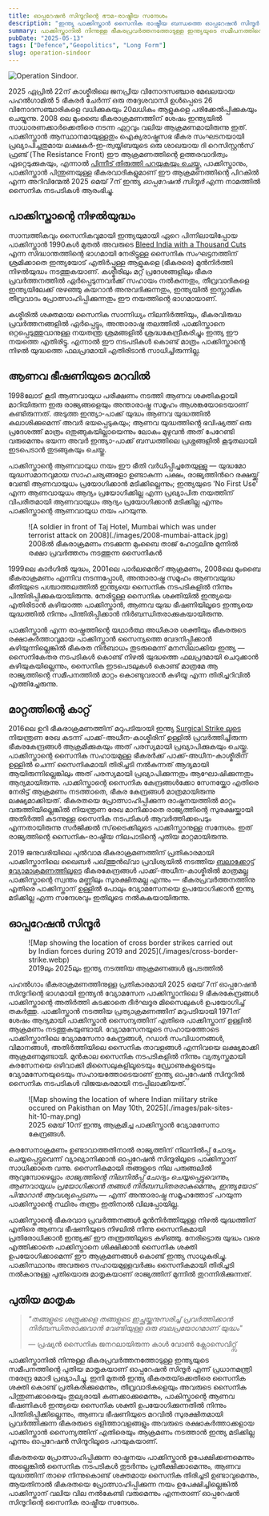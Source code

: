 ```yaml
---
title: ഓപ്പറേഷൻ സിന്ദൂറിന്റെ ഭൗമ-രാഷ്ട്രീയ സന്ദേശം
description: "ഇന്ത്യ പാക്കിസ്താൻ സൈനിക രാഷ്ട്രീയ ബന്ധത്തെ ഓപ്പറേഷൻ സിന്ദൂർ എങ്ങനെ മാറ്റുന്നു എന്ന് ഒരു അവലോകനം."
summary: പാക്കിസ്താനിൽ നിന്നുള്ള ഭീകരപ്രവർത്തനത്തോടുള്ള ഇന്ത്യയുടെ സമീപനത്തിന്റെ പുതിയ മാതൃകയായ ഓപ്പറേഷൻ സിന്ദൂറിനെക്കുറിച്ചും, ഈ സമീപനത്തിന്റെ ഭൗമ-രാഷ്ട്രീയ മാനവും ചരിത്രപരമായി അവലോകനം ചെയ്യുന്നു.
pubDate: "2025-05-13"
tags: ["Defence","Geopolitics", "Long Form"]
slug: operation-sindoor
---
```


![Operation Sindoor.](./images/op-sindoor.png)

2025 ഏപ്രിൽ 22ന് കാശ്മീരിലെ ജനപ്രിയ വിനോദസഞ്ചാര മേഖലയായ പഹൽഗാമിൽ 5 ഭീകരർ ചേർന്ന് ഒരു തദ്ദേശവാസി ഉൾപ്പെടെ 26 വിനോദസഞ്ചാരികളെ വധിക്കുകയും 20ലധികം ആളുകളെ പരിക്കേൽപ്പിക്കുകയും ചെയ്യുന്നു. 2008 ലെ മുംബൈ ഭീകരാക്രമണത്തിന് ശേഷം ഇന്ത്യയിൽ സാധാരണക്കാർക്കെതിരെ നടന്ന ഏറ്റവും വലിയ ആക്രമണമായിരുന്നു ഇത്. പാക്കിസ്താൻ ആസ്ഥാനമായുള്ളതും ഐക്യരാഷ്ട്രസഭ ഭീകര സംഘടനയായി പ്രഖ്യാപിച്ചതുമായ ലക്ഷകർ-ഇ-ത്വയ്യിബയുടെ ഒരു ശാഖയായ ദി റെസിസ്റ്റൻസ് ഫ്രണ്ട് (The Resistance Front) ഈ ആക്രമണത്തിന്റെ ഉത്തരവാദിത്വം ഏറ്റെടുക്കുകയും, എന്നാൽ [പിന്നീട് തിരുത്തി പറയുകയും ചെയ്തു.](https://www.thehindu.com/news/national/as-pressure-mounts-trf-denies-involvement-in-pahalgam-attack/article69495143.ece) പാക്കിസ്താനും, പാക്കിസ്താൻ പിന്തുണയുള്ള ഭീകരവാദികളുമാണ് ഈ ആക്രമണത്തിന്റെ പിറകിൽ എന്ന അറിവിന്മേൽ 2025 മെയ് 7ന് ഇന്ത്യ *ഓപ്പറേഷൻ സിന്ദൂർ* എന്ന നാമത്തിൽ സൈനിക നടപടികൾ ആരംഭിച്ചു.

## പാക്കിസ്താന്റെ നിഴൽയുദ്ധം

സാമ്പത്തികവും സൈനികവുമായി ഇന്ത്യയുമായി ഏറെ പിന്നിലായിപ്പോയ പാക്കിസ്താൻ 1990കൾ മുതൽ അവരുടെ [Bleed India with a Thousand Cuts](https://en.wikipedia.org/wiki/Bleed_India_with_a_Thousand_Cuts) എന്ന സിദ്ധാന്തത്തിന്റെ ഭാഗമായി നേരിട്ടുള്ള സൈനിക സംഘട്ടനത്തിന് ശ്രമിക്കാതെ ഇന്ത്യയോട് എതിർപ്പുള്ള ആളുകളെ (ഭീകരരെ) മുൻനിർത്തി നിഴൽയുദ്ധം നടത്തുകയാണ്. കശ്മീരിലും മറ്റ് പ്രദേശങ്ങളിലും ഭീകര പ്രവർത്തനത്തിൽ ഏർപ്പെടുന്നവർക്ക് സഹായം നൽകുന്നതും, തീവ്രവാദികളെ ഇന്ത്യയിലേക്ക് നുഴഞ്ഞു കയറാൻ അനുവദിക്കുന്നതും, ഇന്ത്യയിൽ ഇസ്ലാമിക തീവ്രവാദം പ്രോത്സാഹിപ്പിക്കുന്നതും ഈ നയത്തിന്റെ ഭാഗമായാണ്.

കശ്മീരിൽ ശക്തമായ സൈനിക സാന്നിധ്യം നിലനിർത്തിയും, ഭീകരവിരുദ്ധ പ്രവർത്തനങ്ങളിൽ ഏർപ്പെട്ടും, അന്താരാഷ്ട്ര തലത്തിൽ പാക്കിസ്താനെ ഒറ്റപ്പെടുത്തുവാനുള്ള നയതന്ത്ര ശ്രമങ്ങളിൽ ശ്രദ്ധകേന്ദ്രീകരിച്ചും ഇന്ത്യ ഈ നയത്തെ എതിരിട്ടു. എന്നാൽ ഈ നടപടികൾ കൊണ്ട് മാത്രം പാക്കിസ്താന്റെ നിഴൽ യുദ്ധത്തെ ഫലപ്രദമായി എതിരിടാൻ സാധിച്ചിരുന്നില്ല.

## ആണവ ഭീഷണിയുടെ മറവിൽ

1998ലോട്  കൂടി ആണവായുധ പരീക്ഷണം നടത്തി ആണവ ശക്തികളായി മാറിയിരുന്ന ഇരു രാജ്യങ്ങളെയും അന്താരാഷ്ട്ര  സമൂഹം ആശങ്കയോടെയാണ് കണ്ടിരുന്നത്. അടുത്ത ഇന്ത്യാ-പാക്ക് യുദ്ധം ആണവ യുദ്ധത്തിൽ കലാശിക്കുമെന്ന് അവർ ഭയപ്പെടുകയും; ആണവ യുദ്ധത്തിൻ്റെ ഭവിഷ്യത്ത് ഒരു പ്രദേശത്ത് മാത്രം ഒതുങ്ങുകയില്ലായെന്നും ലോകം മുഴുവൻ അത് പേറേണ്ടി വരുമെന്നും ഭയന്ന അവർ ഇന്ത്യാ-പാക്ക് ബന്ധത്തിലെ പ്രശ്നങ്ങളിൽ കൂടുതലായി ഇടപെടാൻ തുടങ്ങുകയും ചെയ്തു.

പാക്കിസ്താന്റെ ആണവായുധ നയം ഈ ഭീതി വർധിപ്പിച്ചതേയുള്ളു — യുദ്ധമോ യുദ്ധസമാനവുമായ സാഹചര്യങ്ങളോ ഉണ്ടാകുന്ന പക്ഷം, രാജ്യത്തിൻറെ രക്ഷയ്ക്ക് വേണ്ടി ആണവായുധം പ്രയോഗിക്കാൻ മടിക്കില്ലെന്നും; ഇന്ത്യയുടെ 'No First Use' എന്ന ആണവായുധം ആദ്യം പ്രയോഗിക്കില്ല എന്ന പ്രഖ്യാപിത നയത്തിന് വിപരീതമായി ആണവായുധം ആദ്യം പ്രയോഗിക്കാൻ മടിക്കില്ല എന്നും പാക്കിസ്താന്റെ ആണവായുധ നയം പറയുന്നു.

<figure>
  ![A soldier in front of Taj Hotel, Mumbai which was under terrorist attack on 2008](./images/2008-mumbai-attack.jpg)
  <figcaption>2008ൽ ഭീകരാക്രമണം നടക്കുന്ന മുംബൈ താജ് ഹോട്ടലിനു മുന്നിൽ രക്ഷാ പ്രവർത്തനം നടത്തുന്ന സൈനികൻ</figcaption>
</figure>

1999ലെ കാർഗിൽ യുദ്ധം, 2001ലെ പാർലമെൻറ് ആക്രമണം, 2008ലെ മുംബൈ ഭീകരാക്രമണം എന്നിവ നടന്നപ്പോൾ, അന്താരാഷ്ട്ര സമൂഹം ആണവയുദ്ധ ഭീതിയുടെ പശ്ചാത്തലത്തിൽ ഇന്ത്യയെ സൈനിക നടപടികളിൽ നിന്നും പിന്തിരിപ്പിക്കുകയായിരുന്നു. നേരിട്ടുള്ള സൈനിക ശക്തിയിൽ ഇന്ത്യയെ എതിരിടാൻ കഴിയാത്ത പാക്കിസ്താൻ, ആണവ യുദ്ധ ഭീഷണിയിലൂടെ ഇന്ത്യയെ യുദ്ധത്തിൽ നിന്നും പിന്തിരിപ്പിക്കാൻ നിർബന്ധിതരാക്കുകയായിരുന്നു.

പാക്കിസ്താൻ എന്ന രാഷ്ട്രത്തിന്റെ യഥാർത്ഥ അധികാര ശക്തിയും ഭീകരരുടെ രക്ഷാകർത്താവുമായ പാക്കിസ്താൻ സൈന്യത്തെ വേദനിപ്പിക്കാൻ കഴിയുന്നില്ലെങ്കിൽ ഭീകരത നിർബാധം തുടരുമെന്ന് മനസിലാക്കിയ ഇന്ത്യ —  സൈനികേതര നടപടികൾ കൊണ്ട്  നിഴൽ യുദ്ധത്തെ ഫലപ്രദമായി ചെറുക്കാൻ കഴിയുകയില്ലെന്നും, സൈനിക ഇടപെടലുകൾ കൊണ്ട് മാത്രമേ ആ രാജ്യത്തിന്റെ സമീപനത്തിൽ മാറ്റം കൊണ്ടുവരാൻ കഴിയൂ എന്ന തിരിച്ചറിവിൽ എത്തിച്ചേരുന്നു. 

## മാറ്റത്തിന്റെ കാറ്റ്

2016ലെ ഉറി ഭീകരാക്രമണത്തിന് മറുപടിയായി ഇന്ത്യ [Surgical Strike ലൂടെ](https://en.wikipedia.org/wiki/2016_Indian_Line_of_Control_strike) നിയന്ത്രണ രേഖ കടന്ന് പാക്ക്-അധീന-കാശ്മീരിന്  ഉള്ളിൽ പ്രവർത്തിച്ചിരുന്ന ഭീകരകേന്ദ്രങ്ങൾ ആക്രമിക്കുകയും അത് പരസ്യമായി പ്രഖ്യാപിക്കുകയും ചെയ്തു.  പാക്കിസ്താന്റെ സൈനിക സഹായമുള്ള ഭീകരർക്ക് പാക്ക്-അധീന-കാശ്മീരിന് ഉള്ളിൽ ചെന്ന് സൈനികമായി തിരിച്ചടി നൽകുന്നത്  ആദ്യമായി ആയിരുന്നില്ലെങ്കിലും അത് പരസ്യമായി പ്രഖ്യാപിക്കുന്നതും ആഘോഷിക്കുന്നതും ആദ്യമായിരുന്നു. പാക്കിസ്താന്റെ സൈനിക കേന്ദ്രങ്ങൾക്കോ സേനയ്ക്കോ എതിരെ നേരിട്ട് ആക്രമണം നടത്താതെ, ഭീകര കേന്ദ്രങ്ങൾ മാത്രമായിരുന്നു ലക്ഷ്യമാക്കിയത്. ഭീകരതയെ പ്രോത്സാഹിപ്പിക്കുന്ന രാഷ്ട്രനയത്തിൽ മാറ്റം വരുത്തിയില്ലെങ്കിൽ നിയന്ത്രണ രേഖ മാനിക്കാതെ രാജ്യത്തിന്റെ സുരക്ഷയ്ക്കായി അതിർത്തി കടന്നുള്ള സൈനിക നടപടികൾ ആവർത്തിക്കപെടും എന്നതായിരുന്നു സർജിക്കൽ സ്‌ട്രൈക്കിലൂടെ പാക്കിസ്താനുള്ള സന്ദേശം. ഇത്  രാജ്യത്തിന്റെ സൈനിക-രാഷ്ട്രീയ നിലപാടിന്റെ പുതിയ മാറ്റമായിരുന്നു. 

2019 ജനുവരിയിലെ പുൽവാമ ഭീകരാക്രമണത്തിന് പ്രതികാരമായി പാക്കിസ്താനിലെ ഖൈബർ പഖ്‌ത്തുൻഖ്‌വാ പ്രവിശ്യയിൽ നടത്തിയ [ബലാക്കോട്ട് വ്യോമാക്രമണത്തിലൂടെ](https://en.wikipedia.org/wiki/2019_Balakot_airstrike) ഭീകരകേന്ദ്രങ്ങൾ പാക്ക്-അധീന-കാശ്മീരിൽ മാത്രമല്ല പാക്കിസ്താന്റെ സ്വന്തം മണ്ണിലും സുരക്ഷിതമല്ല എന്നും — ഭീകരപ്രവർത്തനത്തിനു എതിരെ പാക്കിസ്താന് ഉള്ളിൽ പോലും വ്യോമസേനയെ ഉപയോഗിക്കാൻ ഇന്ത്യ മടിക്കില്ല എന്ന സന്ദേശവും ഇതിലൂടെ നൽകുകയായിരുന്നു.

## ഓപ്പറേഷൻ സിന്ദൂർ

<figure>
  ![Map showing the location of cross border strikes carried out by Indian forces during 2019 and 2025](./images/cross-border-strike.webp)
  <figcaption>2019ലും 2025ലും ഇന്ത്യ നടത്തിയ ആക്രമണങ്ങൾ ഭൂപടത്തിൽ</figcaption>
</figure>
 
പഹൽഗാം ഭീകരാക്രമണത്തിനുള്ള പ്രതികാരമായി 2025 മെയ് 7ന്  ഓപ്പറേഷൻ സിന്ദൂറിന്റെ ഭാഗമായി ഇന്ത്യൻ വ്യോമസേന പാക്കിസ്താനിലെ 9 ഭീകരകേന്ദ്രങ്ങൾ പാക്കിസ്താന്റെ അതിർത്തി കടക്കാതെ ദീർഘദൂര മിസൈലുകൾ ഉപയോഗിച്ച് തകർത്തു. പാക്കിസ്താൻ നടത്തിയ പ്രത്യാക്രമണത്തിന് മറുപടിയായി 1971ന് ശേഷം ആദ്യമായി പാക്കിസ്താൻ സൈന്യത്തിന് എതിരെ പാക്കിസ്താന് ഉള്ളിൽ ആക്രമണം നടത്തുകയുണ്ടായി. വ്യോമസേനയുടെ സഹായത്തോടെ  പാക്കിസ്താനിലെ വ്യോമസേനാ കേന്ദ്രങ്ങൾ, റഡാർ സംവിധാനങ്ങൾ, വിമാനങ്ങൾ, അതിർത്തിയിലെ സൈനിക താവളങ്ങൾ എന്നിവയെ ലക്ഷ്യമാക്കി ആക്രമണമുണ്ടായി. മുൻകാല സൈനിക നടപടികളിൽ നിന്നും വ്യത്യസ്തമായി കരസേനയെ ഒഴിവാക്കി മിസൈലുകളിലൂടെയും ഡ്രോണുകളുടെയും വ്യോമസേനയുടെയും സഹായത്തോടെയാണ് ഇന്ത്യ ഓപ്പറേഷൻ സിന്ദൂറിൽ സൈനിക നടപടികൾ വിജയകരമായി നടപ്പിലാക്കിയത്.

<figure>
  ![Map showing the location of where Indian military strike occured on Pakisthan on May 10th, 2025](./images/pak-sites-hit-10-may.png)
  <figcaption>2025 മെയ് 10ന് ഇന്ത്യ ആക്രമിച്ച പാക്കിസ്താൻ വ്യോമസേനാ കേന്ദ്രങ്ങൾ.</figcaption>
</figure>

കരസേനാക്രമണം ഉണ്ടാവാത്തതിനാൽ രാജ്യത്തിന് നിലനിൽപ്പ് ചോദ്യം ചെയ്യപ്പെട്ടുവെന്ന് വ്യാഖ്യാനിക്കാൻ ഓപ്പറേഷൻ സിന്ദൂരിലൂടെ പാക്കിസ്താന് സാധിക്കാതെ വന്നു. സൈനികമായി തങ്ങളുടെ നില പരുങ്ങലിൽ ആവുമ്പോഴെല്ലാം *രാജ്യത്തിന്റെ നിലനിൽപ്പ് ചോദ്യം ചെയ്യപ്പെട്ടുവെന്നും, ആണവായുധം പ്രയോഗിക്കാൻ തങ്ങൾ നിർബന്ധിതരരാകുമെന്നും, ഇന്ത്യയോട് പിന്മാറാൻ ആവശ്യപ്പെടണം* — എന്ന് അന്താരാഷ്ട്ര സമൂഹത്തോട് പറയുന്ന പാക്കിസ്താന്റെ സ്ഥിരം തന്ത്രം ഇതിനാൽ വിലപ്പോയില്ല.

പാക്കിസ്താന്റെ ഭീകരവാദ പ്രവർത്തനങ്ങൾ മുൻനിർത്തിയുള്ള നിഴൽ യുദ്ധത്തിന് എതിരെ ആണവ ഭീഷണിയുടെ നിഴലിൽ നിന്നു സൈനികമായി പ്രതിരോധിക്കാൻ ഇന്ത്യക്ക് ഈ തന്ത്രത്തിലൂടെ കഴിഞ്ഞു. നേരിട്ടൊരു യുദ്ധം വരെ എത്തിക്കാതെ പാക്കിസ്താനെ ശിക്ഷിക്കാൻ സൈനിക ശക്തി ഉപയോഗിക്കാമെന്ന് ഈ ആക്രമണങ്ങൾ കൊണ്ട് ഇന്ത്യ സാധൂകരിച്ചു. പാക്കിസ്ഥാനും അവരുടെ സഹായമുള്ളവർക്കും സൈനികമായി തിരിച്ചടി നൽകാനുള്ള പുതിയൊരു മാതൃകയാണ് രാജ്യത്തിന് മുന്നിൽ തുറന്നിരിക്കുന്നത്. 

## പുതിയ മാതൃക

> *"തങ്ങളുടെ ശത്രുക്കളെ തങ്ങളുടെ ഇച്ഛയ്ക്കനുസരിച്ച് പ്രവർത്തിക്കാൻ നിർബന്ധിതരാക്കുവാൻ വേണ്ടിയുള്ള ഒരു ബലപ്രയോഗമാണ് യുദ്ധം"*
>
> — പ്രഷ്യൻ സൈനിക ജനറലായിരുന്ന കാൾ വോൺ ക്ലോസെവിറ്റ്സ്

പാക്കിസ്താനിൽ നിന്നുള്ള ഭീകരപ്രവർത്തനത്തോടുള്ള ഇന്ത്യയുടെ സമീപനത്തിന്റെ പുതിയ മാതൃകയാണ് ഓപ്പറേഷൻ സിന്ദൂർ എന്ന് പ്രധാനമന്ത്രി നരേന്ദ്ര മോദി പ്രഖ്യാപിച്ചു. ഇനി മുതൽ ഇന്ത്യ ഭീകരതയ്‌ക്കെതിരെ സൈനിക ശക്തി കൊണ്ട് പ്രതികരിക്കുമെന്നും, തീവ്രവാദികളെയും അവരുടെ സൈനിക പിന്തുണക്കാരെയും തുല്യരായി കണക്കാക്കുമെന്നും, പാകിസ്താന്റെ ആണവ ഭീഷണികൾ ഇന്ത്യയെ സൈനിക ശക്തി ഉപയോഗിക്കുന്നതിൽ നിന്നും പിന്തിരിപ്പിക്കില്ലെന്നും, ആണവ ഭീഷണിയുടെ മറവിൽ സുരക്ഷിതമായി പ്രവർത്തിക്കുന്ന ഭീകരരുടെ ഒളിത്താവളങ്ങളും അവരുടെ രക്ഷാകർത്താക്കളായ പാക്കിസ്താൻ സൈന്യത്തിന് എതിരെയും ആക്രമണം നടത്താൻ ഇന്ത്യ മടിക്കില്ല എന്നും ഓപ്പറേഷൻ സിന്ദൂറിലൂടെ പറയുകയാണ്. 

ഭീകരതയെ പ്രോത്സാഹിപ്പിക്കുന്ന രാഷ്ട്രനയം പാക്കിസ്താൻ ഉപേക്ഷിക്കണമെന്നും അല്ലെങ്കിൽ സൈനിക നടപടികൾ തുടർന്നും പ്രതീക്ഷിക്കാമെന്നും,  ആണവ യുദ്ധത്തിന് താഴെ നിന്നുകൊണ്ട് ശക്തമായ സൈനിക തിരിച്ചടി ഉണ്ടാവുമെന്നും, ആയതിനാൽ ഭീകരതയെ പ്രോത്സാഹിപ്പിക്കുന്ന നയം ഉപേക്ഷിച്ചില്ലെങ്കിൽ പാക്കിസ്താന് വലിയ വില നൽകേണ്ടി വരുമെന്നും എന്നതാണ് ഓപ്പറേഷൻ സിന്ദൂറിന്റെ സൈനിക രാഷ്ട്രീയ സന്ദേശം.
